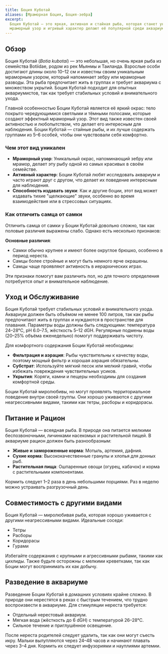```yaml
---
title: Боция Куботай
aliases: [Мраморная Боция, Боция-зебра]
excerpt:
  Боция Куботай — это яркая, активная и стайная рыба, которая станет украшением любого аквариума. Её уникальный
  мраморный узор и игривый характер делают её популярной среди аквариумистов.
---
```


## Обзор

Боция Куботай (_Botia kubotai_) — это небольшая, но очень яркая рыба из семейства Botiidae, родом из рек Мьянмы и
Таиланда. Взрослые особи достигают длины около 10–12 см и известны своим уникальным мраморным узором, который напоминает
зебру или мраморные разводы. Эта рыба предпочитает жить в группах и требует аквариума с множеством укрытий. Боция
Куботай подходит для опытных аквариумистов, так как требует стабильных условий и внимательного ухода.

Главной особенностью Боции Куботай является её яркий окрас: тело покрыто чередующимися светлыми и тёмными полосами,
которые создают эффектный мраморный узор. Этот вид также известен своей активностью и любопытством, что делает его
интересным для наблюдения. Боции Куботай — стайные рыбы, и их лучше содержать группами из 5–6 особей, чтобы они
чувствовали себя комфортно.

### Чем этот вид уникален

- **Мраморный узор**: Уникальный окрас, напоминающий зебру или мрамор, делает эту рыбу одной из самых красивых в своём
  семействе.
- **Активный характер**: Боции Куботай любят исследовать аквариум и часто играют друг с другом, что делает их поведение
  интересным для наблюдения.
- **Способность издавать звуки**: Как и другие боции, этот вид может издавать тихие "щелкающие" звуки, особенно во время
  взаимодействия или в стрессовых ситуациях.

### Как отличить самца от самки

Отличить самца от самки у Боции Куботай довольно сложно, так как половые различия выражены слабо. Однако есть несколько
признаков:

**Основные различия**:

- Самки обычно крупнее и имеют более округлое брюшко, особенно в период нереста.
- Самцы более стройные и могут быть немного ярче окрашены.
- Самцы чаще проявляют активность в иерархических играх.

Эти признаки помогут вам различить пол, но для точного определения потребуется опыт и внимательное наблюдение.

## Уход и Обслуживание

Боция Куботай требует стабильных условий и внимательного ухода. Аквариум должен быть объёмом не менее 100 литров, так
как рыбы предпочитают жить в группах и нуждаются в пространстве для плавания. Параметры воды должны быть следующими:
температура 24–28°C, pH 6.0–7.5, жёсткость 5–12 dGH. Регулярные подмены воды (20–25% объёма еженедельно) помогут
поддерживать чистоту.

Для комфортного содержания Боции Куботай необходимы:

- **Фильтрация и аэрация**: Рыбы чувствительны к качеству воды, поэтому мощный фильтр и хорошая аэрация обязательны.
- **Субстрат**: Используйте мягкий песок или мелкий гравий, чтобы избежать повреждения чувствительных усиков.
- **Укрытия**: Коряги, камни и пещеры необходимы для создания комфортной среды.

Боции Куботай миролюбивы, но могут проявлять территориальное поведение внутри своей группы. Они хорошо уживаются с
другими неагрессивными видами, такими как тетры, расборы и коридорасы.

## Питание и Рацион

Боция Куботай — всеядная рыба. В природе она питается мелкими беспозвоночными, личинками насекомых и растительной пищей.
В аквариуме рацион должен быть разнообразным:

- **Живые и замороженные корма**: Мотыль, артемия, дафния.
- **Сухие корма**: Высококачественные гранулы и хлопья для донных рыб.
- **Растительная пища**: Ошпаренные овощи (огурец, кабачок) и корма с растительными компонентами.

Кормить следует 1–2 раза в день небольшими порциями. Раз в неделю можно устраивать разгрузочный день.

## Совместимость с другими видами

Боция Куботай — миролюбивая рыба, которая хорошо уживается с другими неагрессивными видами. Идеальные соседи:

- Тетры
- Расборы
- Коридорасы
- Гурами

Избегайте содержания с крупными и агрессивными рыбами, такими как цихлиды. Также будьте осторожны с мелкими креветками,
так как Боции могут воспринимать их как добычу.

## Разведение в аквариуме

Разведение Боции Куботай в домашних условиях крайне сложно. В природе они нерестятся в реках с быстрым течением, что
трудно воспроизвести в аквариуме. Для стимуляции нереста требуется:

- Отдельный нерестовый аквариум.
- Мягкая вода (жёсткость до 6 dGH) с температурой 26–28°C.
- Сильное течение и приглушённое освещение.

После нереста родителей следует удалить, так как они могут съесть икру. Мальки вылупляются через 24–48 часов и начинают
плавать через 3–4 дня. Кормить их следует инфузориями и науплиями артемии.
